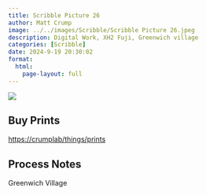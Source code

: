 ```yaml
---
title: Scribble Picture 26
author: Matt Crump
image: ../../images/Scribble/Scribble Picture 26.jpeg
description: Digital Work, XH2 Fuji, Greenwich village
categories: [Scribble]
date: 2024-9-19 20:30:02
format:
  html:
    page-layout: full
---
```


![](../../images/Scribble/Scribble Picture 26.jpeg)

## Buy Prints

[https://crumplab/things/prints](https://crumplab/things/prints)

## Process Notes

Greenwich Village
